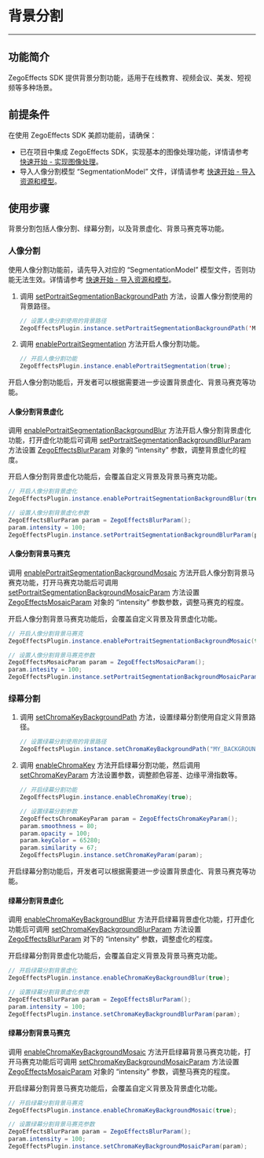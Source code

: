 # 背景分割

- - -

## 功能简介

ZegoEffects SDK 提供背景分割功能，适用于在线教育、视频会议、美发、短视频等多种场景。

## 前提条件

在使用 ZegoEffects SDK 美颜功能前，请确保：

- 已在项目中集成 ZegoEffects SDK，实现基本的图像处理功能，详情请参考 [快速开始 - 实现图像处理](!Quick_Starts/Solution_Implementation)。
- 导入人像分割模型 “SegmentationModel” 文件，详情请参考 [快速开始 - 导入资源和模型](!Quick_Starts/Import_Resources)。

## 使用步骤

背景分割包括人像分割、绿幕分割，以及背景虚化、背景马赛克等功能。

### 人像分割

<Warning title="Warning">

使用人像分割功能前，请先导入对应的 “SegmentationModel” 模型文件，否则功能无法生效。详情请参考 [快速开始 - 导入资源和模型](!Quick_Starts/Import_Resources)。
</Warning>

1. 调用 [setPortraitSegmentationBackgroundPath](/unique-api/ai-effects-sdk/zh/dart_flutter/zego_effects_plugin/ZegoEffectsPlugin/setPortraitSegmentationBackgroundPath.html) 方法，设置人像分割使用的背景路径。

    ```java
    // 设置人像分割使用的背景路径
    ZegoEffectsPlugin.instance.setPortraitSegmentationBackgroundPath('MY_BACKGROUND_PATH', ZegoEffectsScaleMode.AspectFill);
    ```

2. 调用 [enablePortraitSegmentation](/unique-api/ai-effects-sdk/zh/dart_flutter/zego_effects_plugin/ZegoEffectsPlugin/enablePortraitSegmentation.html) 方法开启人像分割功能。

    ```java
    // 开启人像分割功能
    ZegoEffectsPlugin.instance.enablePortraitSegmentation(true);
    ```

<p>开启人像分割功能后，开发者可以根据需要进一步设置背景虚化、背景马赛克等功能。</p>

#### 人像分割背景虚化

调用 [enablePortraitSegmentationBackgroundBlur](/unique-api/ai-effects-sdk/zh/dart_flutter/zego_effects_plugin/ZegoEffectsPlugin/enablePortraitSegmentationBackgroundBlur.html) 方法开启人像分割背景虚化功能，打开虚化功能后可调用 [setPortraitSegmentationBackgroundBlurParam](/unique-api/ai-effects-sdk/zh/dart_flutter/zego_effects_plugin/ZegoEffectsPlugin/setPortraitSegmentationBackgroundBlurParam.html) 方法设置 [ZegoEffectsBlurParam](/unique-api/ai-effects-sdk/zh/dart_flutter/zego_effects_defines/ZegoEffectsBlurParam-class.html) 对象的 “intensity” 参数，调整背景虚化的程度。

<div class = 'mk-warning'>

开启人像分割背景虚化功能后，会覆盖自定义背景及背景马赛克功能。
</div>

   
```java
// 开启人像分割背景虚化
ZegoEffectsPlugin.instance.enablePortraitSegmentationBackgroundBlur(true);

// 设置人像分割背景虚化参数
ZegoEffectsBlurParam param = ZegoEffectsBlurParam();
param.intensity = 100;
ZegoEffectsPlugin.instance.setPortraitSegmentationBackgroundBlurParam(param);
```

#### 人像分割背景马赛克

调用 [enablePortraitSegmentationBackgroundMosaic](/unique-api/ai-effects-sdk/zh/dart_flutter/zego_effects_plugin/ZegoEffectsPlugin/enablePortraitSegmentationBackgroundMosaic.html) 方法开启人像分割背景马赛克功能，打开马赛克功能后可调用 [setPortraitSegmentationBackgroundMosaicParam](/unique-api/ai-effects-sdk/zh/dart_flutter/zego_effects_plugin/ZegoEffectsPlugin/setPortraitSegmentationBackgroundMosaicParam.html) 方法设置 [ZegoEffectsMosaicParam](/unique-api/ai-effects-sdk/zh/dart_flutter/zego_effects_defines/ZegoEffectsMosaicParam-class.html) 对象的 “intensity” 参数参数，调整马赛克的程度。

<div class = 'mk-warning'>

开启人像分割背景马赛克功能后，会覆盖自定义背景及背景虚化功能。
</div> 

   
```java
// 开启人像分割背景马赛克
ZegoEffectsPlugin.instance.enablePortraitSegmentationBackgroundMosaic(true);

// 设置人像分割背景马赛克参数
ZegoEffectsMosaicParam param = ZegoEffectsMosaicParam();
param.intesity = 100;
ZegoEffectsPlugin.instance.setPortraitSegmentationBackgroundMosaicParam(param);
```
    

### 绿幕分割


1. 调用 [setChromaKeyBackgroundPath](/unique-api/ai-effects-sdk/zh/dart_flutter/zego_effects_plugin/ZegoEffectsPlugin/setChromaKeyBackgroundPath.html) 方法，设置绿幕分割使用自定义背景路径。

    ```java
    // 设置绿幕分割使用的背景路径
    ZegoEffectsPlugin.instance.setChromaKeyBackgroundPath("MY_BACKGROUND_PATH", ZegoEffectsScaleMode.AspectFill);
    ```

2. 调用 [enableChromaKey](/unique-api/ai-effects-sdk/zh/dart_flutter/zego_effects_plugin/ZegoEffectsPlugin/enableChromaKey.html) 方法开启绿幕分割功能，然后调用 [setChromaKeyParam](/unique-api/ai-effects-sdk/zh/dart_flutter/zego_effects_plugin/ZegoEffectsPlugin/setChromaKeyParam.html) 方法设置参数，调整颜色容差、边缘平滑指数等。

    ```java
    // 开启绿幕分割功能
    ZegoEffectsPlugin.instance.enableChromaKey(true);

    // 设置绿幕分割参数
    ZegoEffectsChromaKeyParam param = ZegoEffectsChromaKeyParam();
    param.smoothness = 80;
    param.opacity = 100;
    param.keyColor = 65280;
    param.similarity = 67;
    ZegoEffectsPlugin.instance.setChromaKeyParam(param);
    ```


<p>开启绿幕分割功能后，开发者可以根据需要进一步设置背景虚化、背景马赛克等功能。</p>

#### 绿幕分割背景虚化

调用 [enableChromaKeyBackgroundBlur](/unique-api/ai-effects-sdk/zh/dart_flutter/zego_effects_plugin/ZegoEffectsPlugin/enableChromaKeyBackgroundBlur.html) 方法开启绿幕背景虚化功能，打开虚化功能后可调用 [setChromaKeyBackgroundBlurParam](/unique-api/ai-effects-sdk/zh/dart_flutter/zego_effects_plugin/ZegoEffectsPlugin/setChromaKeyBackgroundBlurParam.html) 方法设置 [ZegoEffectsBlurParam](/unique-api/ai-effects-sdk/zh/dart_flutter/zego_effects_defines/ZegoEffectsBlurParam-class.html) 对下的 “intensity” 参数，调整虚化的程度。

<Warning title="Warning">
开启绿幕分割背景虚化功能后，会覆盖自定义背景及背景马赛克功能。
</Warning>

```java
// 开启绿幕分割背景虚化
ZegoEffectsPlugin.instance.enableChromaKeyBackgroundBlur(true);

// 设置绿幕分割背景虚化参数
ZegoEffectsBlurParam param = ZegoEffectsBlurParam();
param.intensity = 100;
ZegoEffectsPlugin.instance.setChromaKeyBackgroundBlurParam(param);
```

#### 绿幕分割背景马赛克

调用 [enableChromaKeyBackgroundMosaic](/unique-api/ai-effects-sdk/zh/dart_flutter/zego_effects_plugin/ZegoEffectsPlugin/enableChromaKeyBackgroundMosaic.html) 方法开启绿幕背景马赛克功能，打开马赛克功能后可调用 [setChromaKeyBackgroundMosaicParam](/unique-api/ai-effects-sdk/zh/dart_flutter/zego_effects_plugin/ZegoEffectsPlugin/setChromaKeyBackgroundMosaicParam.html) 方法设置 [ZegoEffectsMosaicParam](/unique-api/ai-effects-sdk/zh/dart_flutter/zego_effects_defines/ZegoEffectsMosaicParam-class.html) 对象的 “intensity” 参数，调整马赛克的程度。


<Warning title="Warning">
开启绿幕分割背景马赛克功能后，会覆盖自定义背景及背景虚化功能。
</Warning>
   
```java
// 开启绿幕分割背景马赛克
ZegoEffectsPlugin.instance.enableChromaKeyBackgroundMosaic(true);

// 设置绿幕分割背景马赛克参数
ZegoEffectsBlurParam param = ZegoEffectsBlurParam();
param.intensity = 100;
ZegoEffectsPlugin.instance.setChromaKeyBackgroundMosaicParam(param);
```
